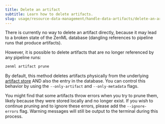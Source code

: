 ---
title: Delete an artifact
subtitle: Learn how to delete artifacts.
slug: usage/resource-data-management/handle-data-artifacts/delete-an-artifact
---


There is currently no way to delete an artifact directly, because it may lead to a broken state of the ZenML database (dangling references to pipeline runs that produce artifacts).

However, it is possible to delete artifacts that are no longer referenced by any pipeline runs:

```bash
zenml artifact prune
```

By default, this method deletes artifacts physically from the underlying [artifact store](/stack-components/artifact-stores) AND also the entry in the database. You can control this behavior by using the `--only-artifact` and `--only-metadata` flags.

You might find that some artifacts throw errors when you try to prune them, likely because they were stored locally and no longer exist. If you wish to continue pruning and to ignore these errors, please add the `--ignore-errors` flag. Warning messages will still be output to the terminal during this process.
